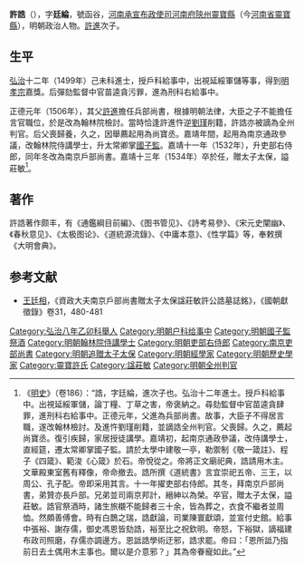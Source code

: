 {{明清人物信息框
| 姓名 = 許誥
| 原名 =
| 圖片名稱 = 
| 圖片大小 =
| 圖片說明 = 
 |最高職務 = 資政大夫南京戶部尚書
| 屆數 = 
| 國家 = 大明
| 前任 = 
| 繼任 = 
| 爵位 =
| 籍貫 = [[河南承宣布政使司|河南承宣布政使司]][[河南府|河南府]][[陝州|陝州]][[靈寶縣|靈寶縣]]
| 族裔 = 漢族
| 旗籍 = 
| 字號 = 字廷綸
| 諡號 = 莊敏
| 出生日期 = [[成化|成化]]七年（1471年）
| 出生地點 = 
| 逝世日期 = [[嘉靖|嘉靖]]十三年（1534年）
| 逝世地點 = 
| 墓葬 =
| 配偶 =
| 親屬 =（父）[[許進_(明朝)|許進]]
| 出身 = *弘治十二年己未科進士出身
| 經歷 = 
| 著作 =
}}
'''許誥'''（{{bd|1471年||1534年||Xu許}}），字'''廷綸'''，號函谷，[[河南承宣布政使司|河南承宣布政使司]][[河南府|河南府]][[陝州|陝州]][[靈寶縣|靈寶縣]]（今[[河南省|河南省]][[靈寶縣|靈寶縣]]），明朝政治人物。[[許進_(明朝)|許進]]次子。

==生平==
[[弘治_(明朝)|弘治]]十二年（1499年）己未科進士，授戶科給事中，出視延綏軍儲等事，得到[[明孝宗|明孝宗]]嘉獎。后彈劾監督中官苗逵貪污罪，進為刑科右給事中。

正德元年（1506年），其父[[許進_(明朝)|許進]]擔任兵部尚書，根據明朝法律，大臣之子不能擔任言官職位，於是改為翰林院檢討。當時恰逢許進忤逆[[劉瑾|劉瑾]]削籍，許誥亦被謫為全州判官。后父喪歸養，久之，因舉薦起用為尚寶丞。嘉靖年間，起用為南京通政參議，改翰林院侍講學士，升太常卿掌[[國子監|國子監]]。嘉靖十一年（1532年），升吏部右侍郎，同年冬改為南京戶部尚書。嘉靖十三年（1534年）卒於任，贈太子太保，謚莊敏<ref>《[[明史|明史]]》（卷186）：“誥，字廷綸，進次子也。弘治十二年進士。授戶科給事中。出視延綏軍儲，論丁糧、丁草之害，帝褒納之。尋劾監督中官苗逵貪肆罪，進刑科右給事中。正德元年，父進為兵部尚書。故事，大臣子不得居言職，遂改翰林檢討。及進忤劉瑾削籍，並謫誥全州判官。父喪歸。久之，薦起尚寶丞。復引疾歸，家居授徒講學。嘉靖初，起南京通政參議，改侍講學士，直經筵，遷太常卿掌國子監。請於太學中建敬一亭，勒禦制《敬一箴註》、程子《四箴》、範浚《心箴》於石。帝悅從之。帝將正文廟祀典，誥請用木主。文華殿東室舊有釋像，帝命撤去。誥所撰《道統書》言宜崇祀五帝、三王，以周公、孔子配。帝即采用其言。十一年擢吏部右侍郎。其冬，拜南京戶部尚書，弟贊亦長戶部。兄弟並司兩京邦計，縉紳以為榮。卒官，贈太子太保，謚莊敏。誥官祭酒時，諸生旅櫬不能歸者三十余，皆為葬之，衣食不繼者並周恤。然頗善傅會。時有白鵲之瑞，誥獻論，司業陳寰獻頌，並宣付史館。給事中張裕、謝存儒，御史馮恩皆劾誥，裕至比之祝欽明。帝怒，下裕獄，謫福建布政司照磨，存儒亦調邊方。恩詆誥學術迂邪，誥求罷。帝曰：「恩所詆乃指前日去土偶用木主事也。爾以是介意邪？」其為帝眷寵如此。”</ref>。

==著作==
許誥著作颇丰，有《通鑑綱目前編》、《图书管见》、《詩考易參》、《宋元史闡幽》、《春秋意见》、《太极图论》、《道統源流錄》、《中庸本意》、《性学篇》等，奉敕撰《大明會典》。

==参考文献==
{{wikisource|明史/卷186}}
{{Reflist}}
*[[王廷相|王廷相]]，《資政大夫南京戶部尚書贈太子太保諡莊敏許公誥墓誌銘》，《國朝獻徵錄》卷31，480-481

{{弘治十二年己未科殿試金榜}}
{{靈寶許進家族}}
{{DEFAULTSORT:Xu许}}
[[Category:弘治八年乙卯科舉人|Category:弘治八年乙卯科舉人]]
[[Category:明朝户科给事中|Category:明朝户科给事中]]
[[Category:明朝國子監祭酒|Category:明朝國子監祭酒]]
[[Category:明朝翰林院侍講學士|Category:明朝翰林院侍講學士]]
[[Category:明朝吏部右侍郎|Category:明朝吏部右侍郎]]
[[Category:南京吏部尚書|Category:南京吏部尚書]]
[[Category:明朝追贈太子太保|Category:明朝追贈太子太保]]
[[Category:明朝經學家|Category:明朝經學家]]
[[Category:明朝歷史學家|Category:明朝歷史學家]]
[[Category:靈寶許氏|Category:靈寶許氏]]
[[Category:諡莊敏|Category:諡莊敏]]
[[Category:明朝全州判官|Category:明朝全州判官]]